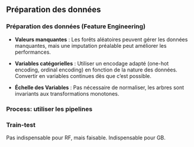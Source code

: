 
## Préparation des données

### Préparation des données (Feature Engineering)

- **Valeurs manquantes** : Les forêts aléatoires peuvent gérer les données manquantes, mais une imputation préalable peut améliorer les performances.

- **Variables catégorielles** : Utiliser un encodage adapté (one-hot encoding, ordinal encoding) en fonction de la nature des données. Convertir en variables continues dès que c'est possible.

- **Échelle des Variables** : Pas nécessaire de normaliser, les arbres sont invariants aux transformations monotones.

### Process: utiliser les pipelines


### Train-test

Pas indispensable pour RF, mais faisable. Indispensable pour GB.

